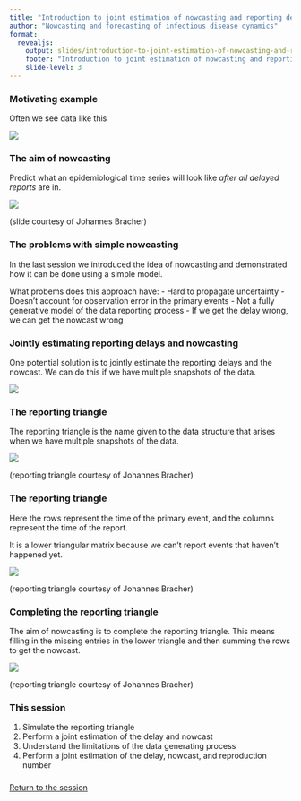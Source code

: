 ```yaml
---
title: "Introduction to joint estimation of nowcasting and reporting delays"
author: "Nowcasting and forecasting of infectious disease dynamics"
format:
  revealjs:
    output: slides/introduction-to-joint-estimation-of-nowcasting-and-reporting-delays.html
    footer: "Introduction to joint estimation of nowcasting and reporting delays"
    slide-level: 3
---
```


### Motivating example {.smaller}

Often we see data like this

![](figures/germany_historical.png)

### The aim of nowcasting

Predict what an epidemiological time series will look like *after all delayed reports* are in.

![](figures/nowcasting.png)

(slide courtesy of Johannes Bracher)

### The problems with simple nowcasting

In the last session we introduced the idea of nowcasting and demonstrated how it can be done using a simple model.

What probems does this approach have:
- Hard to propagate uncertainty
- Doesn't account for observation error in the primary events
- Not a fully generative model of the data reporting process
- If we get the delay wrong, we can get the nowcast wrong

### Jointly estimating reporting delays and nowcasting

One potential solution is to jointly estimate the reporting delays and the nowcast. We can do this if we have multiple snapshots of the data.

![](figures/germany_historical.png)

### The reporting triangle

The reporting triangle is the name given to the data structure that arises when we have multiple snapshots of the data.

![](figures/reporting_triangle.png)

(reporting triangle courtesy of Johannes Bracher)

### The reporting triangle

Here the rows represent the time of the primary event, and the columns represent the time of the report.

It is a lower triangular matrix because we can't report events that haven't happened yet.

![](figures/reporting_triangle.png)

(reporting triangle courtesy of Johannes Bracher)

### Completing the reporting triangle

The aim of nowcasting is to complete the reporting triangle. This means filling in the missing entries in the lower triangle and then summing the rows to get the nowcast.

![](figures/completed_reporting_triangle.png)

(reporting triangle courtesy of Johannes Bracher)

### This session

1. Simulate the reporting triangle
2. Perform a joint estimation of the delay and nowcast
3. Understand the limitations of the data generating process
4. Perform a joint estimation of the delay, nowcast, and reproduction number

###

[Return to the session](../joint-nowcasting)

